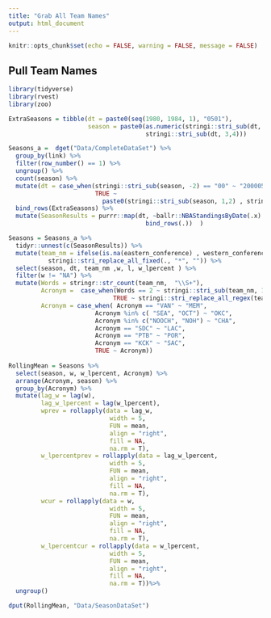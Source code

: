 ```yaml
---
title: "Grab All Team Names"
output: html_document
---
```


```r

knitr::opts_chunk$set(echo = FALSE, warning = FALSE, message = FALSE)

```

## Pull Team Names


```r

library(tidyverse)
library(rvest)
library(zoo)

ExtraSeasons = tibble(dt = paste0(seq(1980, 1984, 1), "0501"),
                      season = paste0(as.numeric(stringi::stri_sub(dt, 1, 4)), "-", 
                                      stringi::stri_sub(dt, 3,4))) 

Seasons_a =  dget("Data/CompleteDataSet") %>% 
  group_by(link) %>% 
  filter(row_number() == 1) %>% 
  ungroup() %>% 
  count(season) %>% 
  mutate(dt = case_when(stringi::stri_sub(season, -2) == "00" ~ "20000501",
                        TRUE ~
                          paste0(stringi::stri_sub(season, 1,2) , stringi::stri_sub(season,-2), "0501"))) %>%
  bind_rows(ExtraSeasons) %>% 
  mutate(SeasonResults = purrr::map(dt, ~ballr::NBAStandingsByDate(.x) %>% 
                                      bind_rows(.))  )

Seasons = Seasons_a %>% 
  tidyr::unnest(c(SeasonResults)) %>%
  mutate(team_nm = ifelse(is.na(eastern_conference) , western_conference, eastern_conference ) %>% 
           stringi::stri_replace_all_fixed(., "*", "")) %>%
  select(season, dt, team_nm ,w, l, w_lpercent ) %>% 
  filter(w != "NA") %>% 
  mutate(Words = stringr::str_count(team_nm,  "\\S+"),
         Acronym =  case_when(Words == 2 ~ stringi::stri_sub(team_nm, 1,3) %>% toupper(.),
                             TRUE ~ stringi::stri_replace_all_regex(team_nm, "[^[:UPPER:]]", "")),
         Acronym = case_when( Acronym == "VAN" ~ "MEM",
                        Acronym %in% c( "SEA", "OCT") ~ "OKC",
                        Acronym %in% c("NOOCH", "NOH") ~ "CHA",
                        Acronym == "SDC" ~ "LAC",
                        Acronym == "PTB" ~ "POR",
                        Acronym == "KCK" ~ "SAC",
                        TRUE ~ Acronym))
  
RollingMean = Seasons %>% 
  select(season, w, w_lpercent, Acronym) %>% 
  arrange(Acronym, season) %>% 
  group_by(Acronym) %>% 
  mutate(lag_w = lag(w),
         lag_w_lpercent = lag(w_lpercent),
         wprev = rollapply(data = lag_w, 
                            width = 5, 
                            FUN = mean, 
                            align = "right", 
                            fill = NA, 
                            na.rm = T),
         w_lpercentprev = rollapply(data = lag_w_lpercent, 
                            width = 5, 
                            FUN = mean, 
                            align = "right", 
                            fill = NA, 
                            na.rm = T),
         wcur = rollapply(data = w, 
                            width = 5, 
                            FUN = mean, 
                            align = "right", 
                            fill = NA, 
                            na.rm = T),
         w_lpercentcur = rollapply(data = w_lpercent, 
                            width = 5, 
                            FUN = mean, 
                            align = "right", 
                            fill = NA, 
                            na.rm = T))%>% 
  ungroup() 

dput(RollingMean, "Data/SeasonDataSet")


```

